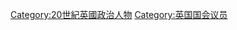 {{Category Pair|19世紀英國下議院議員|21世紀英國下議院議員}} 
[[Category:20世紀英國政治人物|Category:20世紀英國政治人物]]
[[Category:英国国会议员|Category:英国国会议员]]